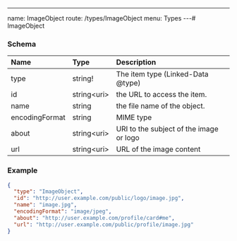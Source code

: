 ---
name: ImageObject
route: /types/ImageObject
menu: Types
---# ImageObject

### Schema
| Name | Type | Description |
|:-----| :--- | :---------- |
| type | string! | The item type (Linked-Data @type)  |
| id | string&lt;uri&gt;  | the URL to access the item.  |
| name | string | the file name of the object.  |
| encodingFormat | string | MIME type  |
| about | string&lt;uri&gt;  | URI to the subject of the image or logo  |
| url | string&lt;uri&gt;  | URL of the image content  |

### Example
```json
{
  "type": "ImageObject",
  "id": "http://user.example.com/public/logo/image.jpg",
  "name": "image.jpg",
  "encodingFormat": "image/jpeg",
  "about": "http://user.example.com/profile/card#me",
  "url": "http://user.example.com/public/profile/image.jpg"
}
```
